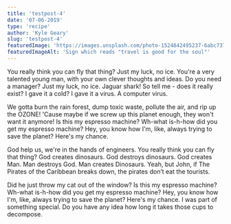 ```yaml
---
title: 'testpost-4'
date: '07-06-2019'
type: 'recipe'
author: 'Kyle Geary'
slug: 'testpost-4'
featuredImage: 'https://images.unsplash.com/photo-1524842495237-6abc737eae1f?ixlib=rb-1.2.1&auto=format&fit=crop&w=1285&q=80'
featuredImageAlt: 'Sign which reads "travel is good for the soul"'
---
```


You really think you can fly that thing? Just my luck, no ice. You're a very talented young man, with your own clever thoughts and ideas. Do you need a manager? Just my luck, no ice. Jaguar shark! So tell me - does it really exist? I gave it a cold? I gave it a virus. A computer virus.

We gotta burn the rain forest, dump toxic waste, pollute the air, and rip up the OZONE! 'Cause maybe if we screw up this planet enough, they won't want it anymore! Is this my espresso machine? Wh-what is-h-how did you get my espresso machine? Hey, you know how I'm, like, always trying to save the planet? Here's my chance.

God help us, we're in the hands of engineers. You really think you can fly that thing? God creates dinosaurs. God destroys dinosaurs. God creates Man. Man destroys God. Man creates Dinosaurs. Yeah, but John, if The Pirates of the Caribbean breaks down, the pirates don’t eat the tourists.

Did he just throw my cat out of the window? Is this my espresso machine? Wh-what is-h-how did you get my espresso machine? Hey, you know how I'm, like, always trying to save the planet? Here's my chance. I was part of something special. Do you have any idea how long it takes those cups to decompose.
